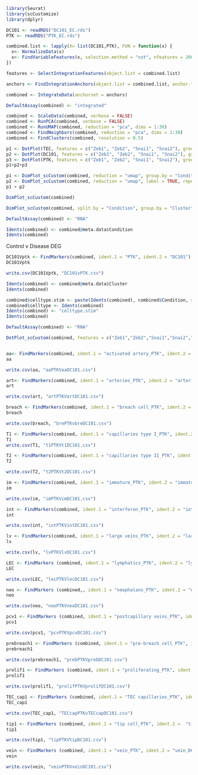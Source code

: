 ```r
library(Seurat)
library(scCustomize)
library(dplyr)
```

```r
DC101 <- readRDS("DC101_EC.rds")
PTK <- readRDS("PTK_EC.rds")
```


```r
combined.list <- lapply(X= list(DC101,PTK), FUN = function(x) {
  x<- NormalizeData(x)
  x<- FindVariableFeatures(x, selection.method = "vst", nfeatures = 2000)
})

features <- SelectIntegrationFeatures(object.list = combined.list)
```

```r
anchors <- FindIntegrationAnchors(object.list = combined.list, anchor.features = features)
```
```r
combined <- IntegrateData(anchorset = anchors)
```
```r
DefaultAssay(combined) <- "integrated"
```

```r
combined <- ScaleData(combined, verbose = FALSE)
combined <- RunPCA(combined, verbose = FALSE)
combined <- RunUMAP(combined, reduction = "pca", dims = 1:30)
combined <- FindNeighbors(combined, reduction = "pca", dims = 1:30)
combined <- FindClusters(combined, resolution = 0.5)
```
```r
p1 <- DotPlot(TEC, features = c("Zeb1", "Zeb2", "Snai1", "Snai2"), group.by = "Cluster")
p2 <- DotPlot(DC101, features = c("Zeb1", "Zeb2", "Snai1", "Snai2"), group.by = "Cluster")
p3 <- DotPlot(PTK, features = c("Zeb1", "Zeb2", "Snai1", "Snai2"), group.by = "Cluster")
p1+p2+p3
```

```r
p1 <- DimPlot_scCustom(combined, reduction = "umap", group.by = "Condition")
p2 <- DimPlot_scCustom(combined, reduction = "umap", label = TRUE, repel = TRUE)
p1 + p2
```
```r
DimPlot_scCustom(combined)
```
```r
DimPlot_scCustom(combined, split.by = "Condition", group.by = "Cluster")
```
```r
DefaultAssay(combined) <- "RNA"
```

```R
Idents(combined) <- combined@meta.data$Condition
Idents(combined)
```
Control v Disease DEG
```r
DC101Vptk <- FindMarkers(combined, ident.1 = "PTK", ident.2 = "DC101")
DC101Vptk

write.csv(DC101Vptk, "DC101vPTK.csv")
```


```r
Idents(combined) <- combined@meta.data$Cluster
Idents(combined)
```
```r
combined$celltype.stim <- paste(Idents(combined), combined$Condition, sep = "_")
combined$celltype <- Idents(combined)
Idents(combined) <- "celltype.stim"
Idents(combined)
```
```r
DefaultAssay(combined) <- "RNA"
```
```r
DotPlot_scCustom(combined, features = c("Zeb1","Zeb2","Snai1","Snai2","Mki67"), group.by = "celltype.stim") + RotatedAxis()
```
```r
```

```r
aa<- FindMarkers(combined, ident.1 = "activated artery_PTK", ident.2 = "activated artery_DC101")
aa

write.csv(aa, "aaPTKVaaDC101.csv")
```

```r
art<- FindMarkers(combined, ident.1 = "arteries_PTK", ident.2 = "arteries_DC101")
art

write.csv(art, "artPTKVartDC101.csv")
```
```r
breach <- FindMarkers(combined, ident.1 = "breach cell_PTK", ident.2 = "breach cell_DC101")
breach

write.csv(breach, "brePTKvbreDC101.csv")
```

```r
T1 <- FindMarkers(combined, ident.1 = "capillaries type I_PTK", ident.2 = "capillaries type I_DC101")
T1
write.csv(T1, "t1PTKVt1DC101.csv")
```
```r
T2 <- FindMarkers(combined, ident.1 = "capillaries type II_PTK", ident.2 = "capillaries type II_DC101")
T2

write.csv(T2, "t2PTKVt2DC101.csv")
```

```r
im <- FindMarkers(combined, ident.1 = "immature_PTK", ident.2 = "immature_DC101")
im

write.csv(im, "imPTKVimDC101.csv")
```


```r
int <- FindMarkers(combined, ident.1 = "interferon_PTK", ident.2 = "interferon_DC101")
int

write.csv(int, "intPTKVintDC101.csv")
```



```r
lv <- FindMarkers(combined, ident.1 = "large veins_PTK", ident.2 = "large veins_DC101")
lv

write.csv(lv, "lvPTKVlvDC101.csv")
```


```r
LEC <- FindMarkers (combined, ident.1 = "lymphatics_PTK", ident.2 = "lymphatics_DC101")
LEC

write.csv(LEC, "lecPTKVlecDC101.csv")
```

```r
neo <- FindMarkers (combined,, ident.1 = "neophalanx_PTK", ident.2 = "neophalanx_DC101")
neo

write.csv(neo, "neoPTKVneoDC101.csv")
```


```r
pcv1 <- FindMarkers (combined, ident.1 = "postcapillary veins_PTK", ident.2 = "postcapillary veins_DC101")
pcv1

write.csv(pcv1, "pcvPTKVpcvDC101.csv")
```

```r
prebreach1 <- FindMarkers (combined, ident.1 = "pre-breach cell_PTK", ident.2 = "pre-breach cell_DC101")
prebreach1

write.csv(prebreach1, "prebPTKVprebDC101.csv")
```


```r
prolif1 <- FindMarkers (combined, ident.1 = "proliferating_PTK", ident.2 = "proliferating_DC101")
prolif1

write.csv(prolif1, "prolifPTKVprolifDC101.csv")
```

```r
TEC_cap1 <- FindMarkers (combined, ident.1 = "TEC capillaries_PTK", ident.2 = "TEC capillaries_DC101")
TEC_cap1

write.csv(TEC_cap1, "TECcapPTKvTECcapDC101.csv")
```

```r
tip1 <- FindMarkers (combined, ident.1 = "tip cell_PTK", ident.2 =  "tip cell_DC101")
tip1

write.csv(tip1, "tipPTKVtipDC101.csv")
```

```r
vein <- FindMarkers (combined, ident.1 = "vein_PTK", ident.2 = "vein_DC101")
vein

write.csv(vein, "veinPTKVveinDC101.csv")
```







